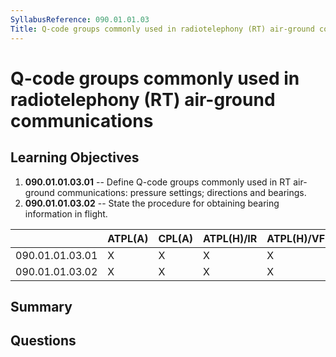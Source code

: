 ```yaml
---
SyllabusReference: 090.01.01.03
Title: Q-code groups commonly used in radiotelephony (RT) air-ground communications
---
```


# Q-code groups commonly used in radiotelephony (RT) air-ground communications

## Learning Objectives

1. **090.01.01.03.01** -- Define Q-code groups commonly used in RT air-ground communications: pressure settings; directions and bearings.
2. **090.01.01.03.02** -- State the procedure for obtaining bearing information in flight.

|                 | ATPL(A) | CPL(A) | ATPL(H)/IR | ATPL(H)/VFR | CPL(H) | IR  | CBIR(A) |
| --------------- | ------- | ------ | ---------- | ----------- | ------ | --- | ------- |
| 090.01.01.03.01 | X       | X      | X          | X           | X      | X   | X       |
| 090.01.01.03.02 | X       | X      | X          | X           | X      | X   | X       |

## Summary

## Questions
